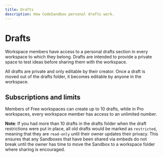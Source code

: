 ```yaml
---
title: Drafts
description: How CodeSandbox personal drafts work.
---
```


# Drafts
Workspace members have access to a personal drafts section in every workspace to which they belong. Drafts are intended to provide a private space to test ideas before sharing them with the workspace.

All drafts are private and only editable by their creator. Once a draft is moved out of the drafts folder, it becomes editable by anyone in the workspace. 

## Subscriptions and limits
Members of Free workspaces can create up to 10 drafts, while in Pro workspaces, every workspace member has access to an unlimited number.

**Note**:
If you had more than 10 drafts in the drafts folder when the draft restrictions were put in place, all old drafts would be marked as `restricted`, meaning that they are `read-only` until their owner updates their privacy. 
This ensures that any Sandboxes that have been shared via embeds do not break until the owner has time to move the Sandbox to a workspace folder where sharing is encouraged.